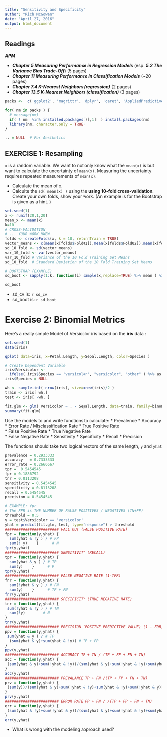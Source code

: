 ---
title: "Sensitivity and Specificity"
author: "Rich McGowan"
date: "April 27, 2016"
output: html_document
---


## Readings

***APM***

- ***Chapter 5 Measuring Performance in Regression Models*** (esp. ***5.2 The Variance Bias Trade-Off***)  (5 pages)
- ***Chapter 11 Measuring Performance in Classification Models*** (~20 pages)
- ***Chapter 7.4 K-Nearest Neighbors (regression)*** (2 pages)
- ***Chapter 13.5 K-Nearest Neighbors (classification)*** (3 pages)


```{r, echo=FALSE, results='hide', warning=FALSE }
packs <-  c('ggplot2', 'magrittr', 'dplyr', 'caret', 'AppliedPredictiveModeling')

for( nm in packs ) { 
  # message(nm)
  if( ! nm  %in% installed.packages()[,1]  ) install.packages(nm)
  library(nm, character.only = TRUE)
}

.. = NULL  # For Aesthetics

```


## EXERCISE 1: Resampling

`x` is a random variable. We want to not only know what the `mean(x)` is but want to calculate the uncertainty of `mean(x)`.  Measuring the uncertainty requires repeated measurements of `mean(x)`.

- Calculate the mean of `x`.
- Calculte the `sd( mean(x) )` using the **using 10-fold cross-validation**.  Create your own folds, show your work. (An example is for the Bootstrap is given as a hint. )


```{r}
set.seed(1) 
x <- runif(20,1,20)
mean_x <- mean(x)
k=10
# CROSS-VALIDATION
# ... YOUR WORK HWEW
folds <- createFolds(x, k = 10, returnTrain = TRUE)
vector_means <- c(mean(x[folds$Fold01]),mean(x[folds$Fold02]),mean(x[folds$Fold03]),mean(x[folds$Fold04]),mean(x[folds$Fold05]),mean(x[folds$Fold06]),mean(x[folds$Fold07]),mean(x[folds$Fold08]),mean(x[folds$Fold09]),mean(x[folds$Fold10]), rm.na = TRUE)
sd_10_fold <- sd(vector_means)
var_10_fold <- var(vector_means)
var_10_fold # Variance of the 10 Fold Training Set Means
sd_10_fold  # Standard Deviation of the 10 Fold Training Set Means

# BOOTSTRAP (EXAMPLE)
sd_boot <- sapply(1:k, function(i) sample(x,replace=TRUE) %>% mean ) %>% sd

sd_boot

```


- sd_cv   is: `r sd_cv`
- sd_boot is: `r sd_boot`



# Exercise 2: Binomial Metrics

Here's a really simple Model of Versicolor iris based on the **iris** data :

```{r}
set.seed(1)
data(iris)

qplot( data=iris, x=Petal.Length, y=Sepal.Length, color=Species )

# Create Dependent Variable
iris$Versicolor <- 
  ifelse( iris$Species == 'versicolor', "versicolor", "other" ) %>% as.factor
iris$Species = NULL 

wh <- sample.int( nrow(iris), size=nrow(iris)/2 )
train <- iris[ wh,]
test <- iris[ -wh, ]

fit.glm <- glm( Versicolor ~ . - Sepal.Length, data=train, family=binomial )
summary(fit.glm)


```
Use the models to and write functions to calculate:
* Prevalence 
* Accuracy
* Error Rate / Misclassification Rate
* True Positive Rate  
* False Positive Rate
* True Negative Rate  
* False Negative Rate 
* Sensitivity 
* Specificity 
* Recall 
* Precision

The functions should take two logical vectors of the same length, `y` and `yhat`

```{r}
prevalence = 0.2933333
accuracy   = 0.7333333  
error_rate = 0.2666667
tpr =  0.5454545
fpr = 0.1886792      
tnr = 0.8113208
sensitivity = 0.5454545
specificity = 0.8113208
recall = 0.5454545  
precision = 0.5454545

# EXAMPLE: fpr
# The FPR is THE NUMBER OF FALSE POSITIVES / NEGATIVES (TN+FP)
threshold = 0.5 
y = test$Versicolor == 'versicolor'
yhat = predict(fit.glm, test, type="response") > threshold
######################## FALL OUT (FALSE POSITIVE RATE)
fpr = function(y,yhat) {
  sum(yhat & !y ) / # FP
  sum(! y)    }      # N
fpr(y,yhat)
######################## SENSITIVITY (RECALL)
tpr = function(y,yhat) {
  sum(yhat & y ) / # TP
  sum(y)    }      # P
tpr(y,yhat)
######################## FALSE NEGATIVE RATE (1-TPR)
fnr = function(y,yhat) {
  sum(!yhat & y ) / # FN
  sum(y)    }      # TP + FN
fnr(y,yhat)
######################## SPECIFICITY (TRUE NEGATIVE RATE)
tnr = function(y,yhat) {
 sum(!yhat & !y ) / # TN
  sum(!y)        # N 
}
tnr(y,yhat)
######################## PRECISION (POSITVE PREDICTIVE VALUE) (1 - FDR)
ppv = function(y,yhat) {
 sum(yhat & y ) / # TP
  (sum(yhat & y)+sum(yhat & !y)) # TP + FP 
}
ppv(y,yhat)
######################## ACCURACY TP + TN / (TP + FP + FN + TN)
acc = function(y,yhat) {
 (sum(yhat & y)+sum(!yhat & !y))/(sum(yhat & y)+sum(!yhat & !y)+sum(yhat & !y)+sum(!yhat & y))
}
acc(y,yhat)
######################## PREVALANCE TP + FN /(TP + FP + FN + TN)
prv = function(y,yhat) {
 (sum(y))/(sum(yhat & y)+sum(!yhat & !y)+sum(yhat & !y)+sum(!yhat & y))
}
prv(y,yhat)
######################## ERROR RATE FP + FN / /(TP + FP + FN + TN)
err = function(y,yhat) {
 (sum(yhat & !y)+sum(!yhat & y))/(sum(yhat & y)+sum(!yhat & !y)+sum(yhat & !y)+sum(!yhat & y))
}
err(y,yhat)
```

- What is wrong with the modeling approach used?





